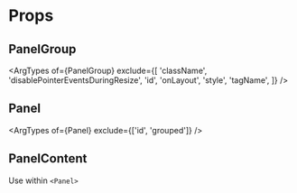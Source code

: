 

<Meta of={stories} />

# Props

## PanelGroup

<Description of={PanelGroup} />

<ArgTypes
  of={PanelGroup}
  exclude={[
    'className',
    'disablePointerEventsDuringResize',
    'id',
    'onLayout',
    'style',
    'tagName',
  ]}
/>

## Panel

<Description of={Panel} />

<ArgTypes of={Panel} exclude={['id', 'grouped']} />

## PanelContent

Use within `<Panel>`

<Description of={PanelContent} />

<ArgTypes of={PanelContent} />
